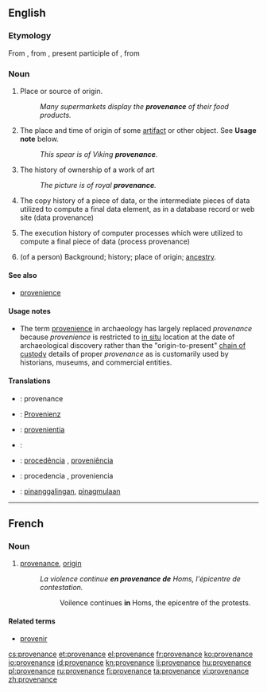 ==English==

===Etymology===
From {{etyl|fr|en}} {{term|provenance||lang=fr|origin}}, from {{etyl|frm|en}} {{term|provenant||lang=frm}}, present participle of {{term|provenir||lang=frm|come forth", "arise}}, from {{etyl|la|en}} {{term|provenio||lang=la|to come forth}}

===Noun===
{{wikipedia}}
{{en-noun}}

# Place or source of origin.
#: ''Many supermarkets display the '''provenance''' of their food products.''
# {{archaeology}} The place and time of origin of some [[artifact]] or other object. See '''Usage note''' below.
#: ''This spear is of Viking '''provenance'''.''
# {{arts}} The history of ownership of a work of art
#: ''The picture is of royal '''provenance'''.''
# {{computing}} The copy history of a piece of data, or the intermediate pieces of data utilized to compute a final data element, as in a database record or web site (data provenance)
# {{computing}} The execution history of computer processes which were utilized to compute a final piece of data (process provenance)
# (of a person) Background; history; place of origin; [[ancestry]].

====See also====
* [[provenience]]

====Usage notes====
* The term [[provenience]] in archaeology has largely replaced ''provenance'' because ''provenience'' is restricted to [[in situ]] location at the date of archaeological discovery rather than the "origin-to-present" [[chain of custody]] details of proper ''provenance'' as is customarily used by historians, museums, and commercial entities.

====Translations====
{{checktrans-top}}
* {{ttbc|fr}}: provenance {{f}}
* {{ttbc|de}}: [[Provenienz]] {{f}}
* {{ttbc|ia}}: [[provenientia]]
* {{ttbc|ga}}: {{t-|ga|bunáitíocht|f}}
{{trans-mid}}
* {{ttbc|pt}}: [[procedência]] {{f}}, [[proveniência]] {{f}}
* {{ttbc|es}}: procedencia {{f}}, proveniencia {{f}}
* {{ttbc|tl}}: [[pinanggalingan]], [[pinagmulaan]]
{{trans-bottom}}

----

==French==
===Noun===
{{fr-noun|f}}
# [[#English|provenance]], [[origin]]
#: ''La violence continue '''en provenance de''' Homs, l'épicentre de contestation.''
#:: Voilence continues '''in''' Homs, the epicentre of the protests.

====Related terms====
* [[provenir]]

[[cs:provenance]]
[[et:provenance]]
[[el:provenance]]
[[fr:provenance]]
[[ko:provenance]]
[[io:provenance]]
[[id:provenance]]
[[kn:provenance]]
[[li:provenance]]
[[hu:provenance]]
[[pl:provenance]]
[[ru:provenance]]
[[fi:provenance]]
[[ta:provenance]]
[[vi:provenance]]
[[zh:provenance]]